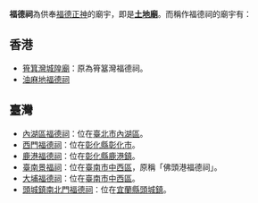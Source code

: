 '''福德祠'''為供奉[[福德正神|福德正神]]的廟宇，即是'''[[土地廟|土地廟]]'''。而稱作福德祠的廟宇有：
== 香港 ==
*[[筲箕灣城隍廟|筲箕灣城隍廟]]：原為筲簊灣福德祠。
*[[油麻地福德祠|油麻地福德祠]]

== 臺灣 ==
*[[內湖區福德祠|內湖區福德祠]]：位在[[臺北市|臺北市]][[內湖區|內湖區]]。
*[[西門福德祠|西門福德祠]]：位在[[彰化縣|彰化縣]][[彰化市|彰化市]]。
*[[鹿港福德祠|鹿港福德祠]]：位在[[彰化縣|彰化縣]][[鹿港鎮|鹿港鎮]]。
*[[臺南景福祠|臺南景福祠]]：位在[[臺南市|臺南市]][[中西區_(台南市)|中西區]]，原稱「佛頭港福德祠」。
*[[大埔福德祠|大埔福德祠]]：位在[[臺南市|臺南市]][[中西區_(台南市)|中西區]]。
*[[頭城鎮南北門福德祠|頭城鎮南北門福德祠]]：位在[[宜蘭縣|宜蘭縣]][[頭城鎮|頭城鎮]]。

{{消歧義|cat=三字宗教場所消歧義}}